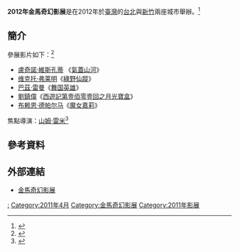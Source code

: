 {{Expand|time=2016-04-11T21:20:48+00:00}} 
{{Infobox film festival
| name           = 2011年金馬奇幻影展
| logo           = 
| logo_alt       =
| logo_size      = 
| image          = 
| image_alt      =
| image_size     = 
| caption        = 
| opening        = 《[[命運化妝師|命運化妝師]]》<ref>{{cite news|title=《命運化妝師》 第六分局帥警出動|url=http://www.appledaily.com.tw/appledaily/article/headline/20110424/33340167/|accessdate=2016-04-09|date=2011-04-24|archive-date=2017-04-07|archive-url=https://web.archive.org/web/20170407025458/http://www.appledaily.com.tw/appledaily/article/headline/20110424/33340167/|dead-url=no}}</ref><ref>{{cite news|title=隋棠裝死 大銀幕處女作|url=http://ent.ltn.com.tw/news/paper/470700|accessdate=2016-04-09|date=2011-02-23|archive-date=2017-04-06|archive-url=https://web.archive.org/web/20170406232054/http://ent.ltn.com.tw/news/paper/470700|dead-url=no}}</ref><ref>{{cite news|title=金馬奇幻開幕片 隋棠初登大銀幕艷驚全場|url=http://www.epochtimes.com/b5/11/2/22/n3177907.htm|accessdate=2016-04-09|date=2011-02-22|archive-date=2020-04-15|archive-url=https://web.archive.org/web/20200415170032/https://www.epochtimes.com/b5/11/2/22/n3177907.htm|dead-url=no}}</ref><ref>{{cite news|title=隋棠辣奶停止呼吸《化妝師》獲金馬開幕片|url=http://ent.appledaily.com.tw/enews/article/entertainment/20110223/33202206/|accessdate=2016-04-09|date=2011-02-23|archive-date=2017-04-06|archive-url=https://web.archive.org/web/20170406233535/http://ent.appledaily.com.tw/enews/article/entertainment/20110223/33202206/|dead-url=yes}}</ref>
| closing        = 《[[噪反城市|噪反城市]]》<ref>{{cite news|title=《噪反城市》夠奇幻 成金馬奇幻展閉幕片|url=http://www.epochtimes.com/b5/11/4/10/n3224092.htm|accessdate=2016-04-09|date=2011-04-10|archive-date=2017-04-07|archive-url=https://web.archive.org/web/20170407024521/http://www.epochtimes.com/b5/11/4/10/n3224092.htm|dead-url=no}}</ref>
| location       = {{ROC}}[[台北|台北]]
| founded        = 2010年
| awardsreceived = 
| awards         = 
| films          = 
| directors      = 
| producers      = 
| writers        = 
| starring       = 
| host           = [[臺北金馬影展執行委員會|臺北金馬影展執行委員會]]
| number         = 
| date           = 2012年4月6日至4月15日（[[台北|台北]]）<br/>2011年4月8日至4月17日（[[新竹|新竹]]）
| language       = [[汉语|汉语]]、[[英语|英语]]
| website        = 
| chronology     = 
| preceded_by    = [[2010年金馬奇幻影展|2010年]]
| followed_by    = [[2012年金馬奇幻影展|2012年]]
}}
'''2012年金馬奇幻影展'''是在2012年於[[臺灣|臺灣]]的[[台北|台北]]與[[新竹|新竹]]兩座城市舉辦。<ref>{{cite news|title=金馬奇幻影展 大使隋棠魅力吹風城|url=http://www.epochtimes.com/b5/11/3/9/n3192411.htm|accessdate=2016-04-09|date=2011-03-09|archive-date=2020-04-15|archive-url=https://web.archive.org/web/20200415170048/https://www.epochtimes.com/b5/11/3/9/n3192411.htm|dead-url=no}}</ref>

== 簡介 ==
參展影片如下：<ref>{{cite news|title=金馬奇幻影展片單出爐 各國經典作品助陣|url=http://www.epochtimes.com/b5/11/2/24/n3179950.htm|accessdate=2016-04-09|date=2011-02-24|archive-date=2020-04-15|archive-url=https://web.archive.org/web/20200415170053/https://www.epochtimes.com/b5/11/2/24/n3179950.htm|dead-url=no}}</ref>
* [[盧奇諾·維斯孔蒂|盧奇諾·維斯孔蒂]] 《[[氣蓋山河|氣蓋山河]]》
* [[维克托·弗莱明|维克托·弗莱明]]《[[綠野仙蹤_(1939年電影)|綠野仙蹤]]》
* [[巴茲·雷曼|巴茲·雷曼]]《[[舞国英雄|舞国英雄]]》
* [[劉鎮偉|劉鎮偉]]《[[西遊記第壹佰零壹回之月光寶盒|西遊記第壹佰零壹回之月光寶盒]]》
* [[布赖恩·德帕尔马|布赖恩·德帕尔马]]《[[魔女嘉莉_(1976年電影)|魔女嘉莉]]》

焦點導演：[[山姆·雷米|山姆·雷米]]<ref>{{cite news|title=2011金馬奇幻影展　新竹市精采開幕|url=http://www.nownews.com/n/2011/04/10/527338|accessdate=2016-04-09|date=2011-04-10|archive-date=2017-04-06|archive-url=https://web.archive.org/web/20170406231652/http://www.nownews.com/n/2011/04/10/527338|dead-url=no}}</ref>

==參考資料==
{{Reflist}}

== 外部連結 ==
* [http://www.ghfff.org.tw/home.aspx 金馬奇幻影展]{{Wayback|url=http://www.ghfff.org.tw/home.aspx |date=20150512091333 }}

{{金馬奇幻影展}}

[[Category:2011年臺灣電影|:]]
[[Category:2011年4月|Category:2011年4月]]
[[Category:金馬奇幻影展|Category:金馬奇幻影展]]
[[Category:2011年影展|Category:2011年影展]]